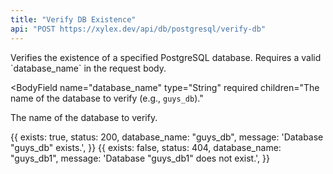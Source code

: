 ```yaml
---
title: "Verify DB Existence"
api: "POST https://xylex.dev/api/db/postgresql/verify-db"
---
```


<Card title="Endpoint Description" icon="info" horizontal>
  Verifies the existence of a specified PostgreSQL database. Requires a valid
  `database_name` in the request body.
</Card>

<BodyField
  name="database_name"
  type="String"
  required
  children="The name of the database to verify (e.g., `guys_db`)."
>
  The name of the database to verify.
</BodyField>

<Card title="DB does exist" icon="check-circle" horizontal>
  <CodeBlock>
    {{
      exists: true,
      status: 200,
      database_name: "guys_db",
      message: 'Database "guys_db" exists.',
    }}
  </CodeBlock>
</Card>

<Card title="DB Does not exist" icon="cross" horizontal>
  <CodeBlock>
    {{
      exists: false,
      status: 404,
      database_name: "guys_db1",
      message: 'Database "guys_db1" does not exist.',
    }}
  </CodeBlock>
</Card>
